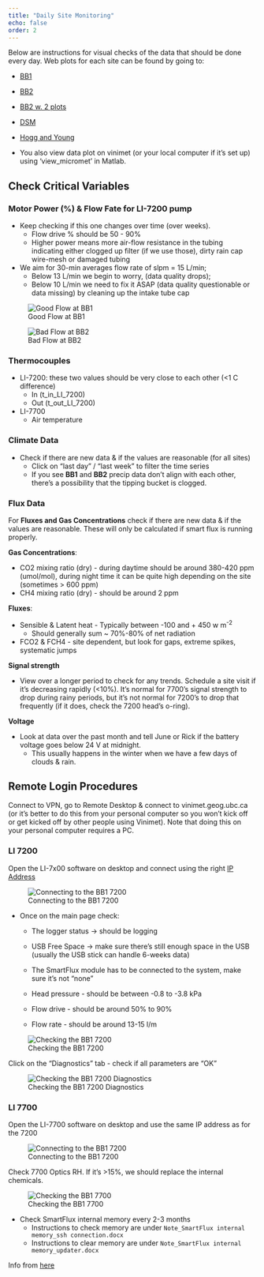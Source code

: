 ```yaml
---
title: "Daily Site Monitoring"
echo: false
order: 2
---
```


Below are instructions for visual checks of the data that should be done every day.  Web plots for each site can be found by going to:

* [BB1](https://ibis.geog.ubc.ca/~micromet/data/burnsbog.html#)
* [BB2](https://ibis.geog.ubc.ca/~micromet/data/burnsbog2)
* [BB2 w. 2 plots](https://ibis.geog.ubc.ca/~micromet/data/basic_sync5#)
* [DSM](https://ibis.geog.ubc.ca/~micromet/data/DeltaSaltMarsh.html#)
* [Hogg and Young](https://app1.fluxsuite.com/login?next=%2Fmap%2F) 
  
* You also view data plot on vinimet (or your local computer if it’s set up) using ‘view_micromet’ in Matlab.

## Check Critical Variables 

### Motor Power (%) & Flow Fate for LI-7200 pump

* Keep checking if this one changes over time (over weeks). 
  + Flow drive % should be 50 - 90%
  + Higher power means more air-flow resistance in the tubing indicating either clogged up filter (if we use those), dirty rain cap wire-mesh or damaged tubing 
  
* We aim for 30-min averages flow rate of slpm = 15 L/min;
  + Below 13 L/min we begin to worry, (data quality drops);
  + Below 10 L/min we need to fix it ASAP (data quality questionable or data missing) by cleaning up the intake tube cap

![Good Flow at BB1](images/BB1_Flow_Rate.png)

![Bad Flow at BB2](images/BB2_Flow_Rate.png)

  
### Thermocouples

* LI-7200: these two values should be very close to each other (<1 C difference)
  * In (t_in_LI_7200)
  * Out (t_out_LI_7200)
* LI-7700
  * Air temperature

### Climate Data

* Check if there are new data & if the values are reasonable (for all sites)
  * Click on “last day” / "last week" to filter the time series
  * If you see **BB1** and **BB2** precip data don't align with each other, there's a possibility that the tipping bucket is clogged.

### Flux Data

For **Fluxes and Gas Concentrations** check if there are new data & if the values are reasonable.  These will only be calculated if smart flux is running properly.

**Gas Concentrations**:

* CO2 mixing ratio (dry) - during daytime should be around 380-420 ppm (umol/mol), during night time it can be quite high depending on the site (sometimes > 600 ppm)
* CH4 mixing ratio (dry) - should be around 2 ppm

**Fluxes**: 

* Sensible & Latent heat - Typically between -100 and + 450 w m<sup>-2</sup>
  * Should generally sum ~ 70%-80% of net radiation
* FCO2 & FCH4 - site dependent, but look for gaps, extreme spikes, systematic jumps

**Signal strength**

* View over a longer period to check for any trends. Schedule a site visit if it’s decreasing rapidly (<10%). It’s normal for 7700’s signal strength to drop during rainy periods, but it’s not normal for 7200’s to drop that frequently (if it does, check the 7200 head’s o-ring). 

**Voltage**

* Look at data over the past month and tell June or Rick if the battery voltage goes below 24 V at midnight. 
  * This usually happens in the winter when we have a few days of clouds & rain.

## Remote Login Procedures

Connect to VPN, go to Remote Desktop & connect to vinimet.geog.ubc.ca (or it’s better to do this from your personal computer so you won’t kick off or get kicked off by other people using Vinimet). Note that doing this on your personal computer requires a PC.

### LI 7200

Open the LI-7x00 software on desktop and connect using the right [IP Address](https://docs.google.com/document/d/1JyEQ7OyvLmtzWhKl5TsjZ7FiPcd_f-K0ewoyx3xSmH4/edit)

![Connecting to the BB1 7200](images/7200_Connection_BB1.png)

* Once on the main page check:
  * The logger status → should be logging
  * USB Free Space → make sure there’s still enough space in the USB (usually the USB stick can handle 6-weeks data)
  * The SmartFlux module has to be connected to the system, make sure it’s not “none”
  
  * Head pressure - should be between -0.8 to  -3.8 kPa
  * Flow drive -  should be around 50% to 90%
  * Flow rate - should be around 13-15 l/m

![Checking the BB1 7200](images/7200_Software.png)

Click on the “Diagnostics” tab - check if all parameters are “OK”

![Checking the BB1 7200 Diagnostics](images/7200_Diagnostics.png)



### LI 7700

Open the LI-7700 software on desktop and use the same IP address as for the 7200

![Connecting to the BB1 7200](images/7200_Connection_BB1.png)


Check 7700 Optics RH. If it’s >15%, we should replace the internal chemicals.


![Checking the BB1 7700](images/7700_Software.png)

* Check SmartFlux internal memory every 2-3 months
  * Instructions to check memory are under `Note_SmartFlux internal memory_ssh connection.docx`
  * Instructions to clear memory are under `Note_SmartFlux internal memory_updater.docx`

Info from [here](https://docs.google.com/document/d/1hM0ZpYF6znLv-90TAyof2EEdsJ6oyaizvdwNYeMugyM/edit?usp=sharing)
 